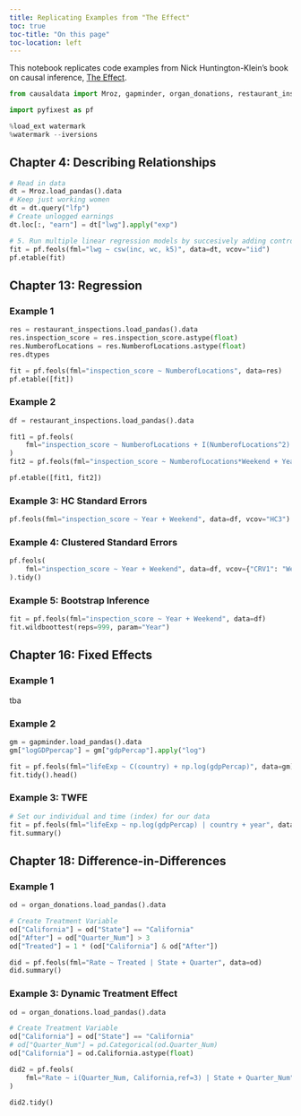 ---
title: Replicating Examples from "The Effect"
toc: true
toc-title: "On this page"
toc-location: left
---

This notebook replicates code examples from Nick Huntington-Klein's book on causal inference, [The Effect](https://theeffectbook.net/).


```{python}
from causaldata import Mroz, gapminder, organ_donations, restaurant_inspections

import pyfixest as pf

%load_ext watermark
%watermark --iversions
```


## Chapter 4: Describing Relationships


```{python}
# Read in data
dt = Mroz.load_pandas().data
# Keep just working women
dt = dt.query("lfp")
# Create unlogged earnings
dt.loc[:, "earn"] = dt["lwg"].apply("exp")

# 5. Run multiple linear regression models by succesively adding controls
fit = pf.feols(fml="lwg ~ csw(inc, wc, k5)", data=dt, vcov="iid")
pf.etable(fit)
```

## Chapter 13: Regression

### Example 1


```{python}
res = restaurant_inspections.load_pandas().data
res.inspection_score = res.inspection_score.astype(float)
res.NumberofLocations = res.NumberofLocations.astype(float)
res.dtypes

fit = pf.feols(fml="inspection_score ~ NumberofLocations", data=res)
pf.etable([fit])
```


### Example 2


```{python}
df = restaurant_inspections.load_pandas().data

fit1 = pf.feols(
    fml="inspection_score ~ NumberofLocations + I(NumberofLocations^2) + Year", data=df
)
fit2 = pf.feols(fml="inspection_score ~ NumberofLocations*Weekend + Year", data=df)

pf.etable([fit1, fit2])
```



### Example 3: HC Standard Errors


```{python}
pf.feols(fml="inspection_score ~ Year + Weekend", data=df, vcov="HC3").summary()
```


### Example 4: Clustered Standard Errors


```{python}
pf.feols(
    fml="inspection_score ~ Year + Weekend", data=df, vcov={"CRV1": "Weekend"}
).tidy()
```

### Example 5: Bootstrap Inference


```{python}
fit = pf.feols(fml="inspection_score ~ Year + Weekend", data=df)
fit.wildboottest(reps=999, param="Year")
```


## Chapter 16: Fixed Effects

### Example 1

tba

### Example 2


```{python}
gm = gapminder.load_pandas().data
gm["logGDPpercap"] = gm["gdpPercap"].apply("log")

fit = pf.feols(fml="lifeExp ~ C(country) + np.log(gdpPercap)", data=gm)
fit.tidy().head()
```


### Example 3: TWFE


```{python}
# Set our individual and time (index) for our data
fit = pf.feols(fml="lifeExp ~ np.log(gdpPercap) | country + year", data=gm)
fit.summary()
```


## Chapter 18: Difference-in-Differences

### Example 1


```{python}
od = organ_donations.load_pandas().data

# Create Treatment Variable
od["California"] = od["State"] == "California"
od["After"] = od["Quarter_Num"] > 3
od["Treated"] = 1 * (od["California"] & od["After"])

did = pf.feols(fml="Rate ~ Treated | State + Quarter", data=od)
did.summary()
```


### Example 3: Dynamic Treatment Effect


```{python}
od = organ_donations.load_pandas().data

# Create Treatment Variable
od["California"] = od["State"] == "California"
# od["Quarter_Num"] = pd.Categorical(od.Quarter_Num)
od["California"] = od.California.astype(float)

did2 = pf.feols(
    fml="Rate ~ i(Quarter_Num, California,ref=3) | State + Quarter_Num", data=od
)

did2.tidy()
```
